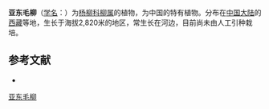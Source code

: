 {{Speciesbox
| name = 亚东毛柳
| status = 
| status_system = 
| image =
| genus = Salix
| species = yadongensis
| authority = N. Chao
}}

'''亚东毛柳'''（[[学名|学名]]：{{lang|la|''Salix yadongensis''}}）为[[杨柳科|杨柳科]][[柳属|柳属]]的植物，为中国的特有植物。分布在[[中国大陆|中国大陆]]的[[西藏|西藏]]等地，生长于海拔2,820米的地区，常生长在河边，目前尚未由人工引种栽培。

== 参考文献 ==
<div class="references-small">
* {{cite web| url =http://www.bioinfo.cn/db05/KmzwSpecies.php?action=view&id=20628| title =亚东毛柳| work =《中国高等植物数据库全库》| publisher =中国科学院微生物研究所| author =昆明植物研究所| accessdate =2009-02-25| deadurl =yes| archiveurl =https://web.archive.org/web/20160305004945/http://www.bioinfo.cn/db05/KmzwSpecies.php?action=view&id=20628| archivedate =2016-03-05}}
</div>
{{Taxonbar|from=Q10882523}}

[[Category:柳属|亚东毛柳]]


{{植物小作品}}